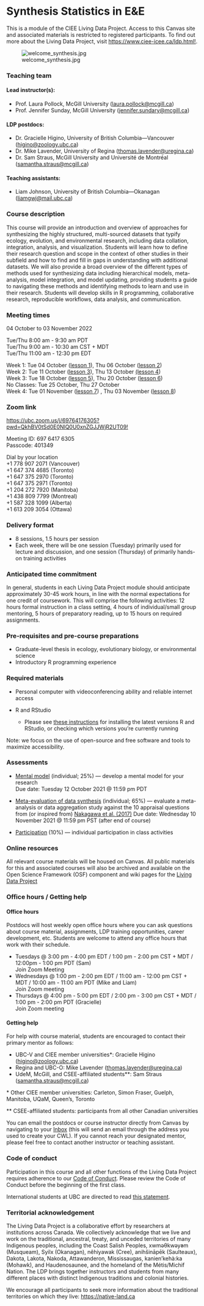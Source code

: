 # Synthesis Statistics in E&E

This is a module of the CIEE Living Data Project. Access to this Canvas site and associated materials is restricted to registered participants. To find out more about the Living Data Project, visit [https://www.ciee-icee.ca/ldp.html!](https://www.ciee-icee.ca/ldp.html).

![welcome_synthesis.jpg](https://canvas.ubc.ca/courses/97664/files/19784678/preview){alt="welcome_synthesis.jpg"}

### Teaching team

#### Lead instructor(s):

-   Prof. Laura Pollock, McGill University ([laura.pollock\@mcgill.ca](mailto:laura.pollock@mcgill.ca))
-   Prof. Jennifer Sunday, McGill University ([jennifer.sundary\@mcgill.ca](mailto:jennifer.sundary@mcgill.ca))

#### LDP postdocs:

-   Dr. Gracielle Higino, University of British Columbia---Vancouver ([higino\@zoology.ubc.ca](mailto:higino@zoology.ubc.ca))
-   Dr. Mike Lavender, University of Regina ([thomas.lavender\@uregina.ca](mailto:thomas.lavender@uregina.ca))
-   Dr. Sam Straus, McGill University and Université de Montréal ([samantha.straus\@mcgill.ca](mailto:samantha.straus@mcgill.ca))

#### Teaching assistants:

-   Liam Johnson, University of British Columbia---Okanagan ([liamgwj\@mail.ubc.ca](mailto:liamgwj@mail.ubc.ca))

### Course description

This course will provide an introduction and overview of approaches for synthesizing the highly structured, multi-sourced datasets that typify ecology, evolution, and environmental research, including data collation, integration, analysis, and visualization. Students will learn how to define their research question and scope in the context of other studies in their subfield and how to find and fill in gaps in understanding with additional datasets. We will also provide a broad overview of the different types of methods used for synthesizing data including hierarchical models, meta-analysis, model integration, and model updating, providing students a guide to navigating these methods and identifying methods to learn and use in their research. Students will develop skills in R programming, collaborative research, reproducible workflows, data analysis, and communication.

### Meeting times

04 October to 03 November 2022

Tue/Thu 8:00 am - 9:30 am PDT\
Tue/Thu 9:00 am - 10:30 am CST + MDT\
Tue/Thu 11:00 am - 12:30 pm EDT

Week 1: Tue 04 October ([lesson 1](https://canvas.ubc.ca/courses/97664/modules/605246 "Lesson 1 (Tue 05 Oct 2021): "add short description here"")), Thu 06 October ([lesson 2](https://canvas.ubc.ca/courses/97664/modules/605247 "Lesson 2 (Thu 07 Oct 2021): "add short description here""))\
Week 2: Tue 11 October ([lesson 3](https://canvas.ubc.ca/courses/97664/modules/605248 "Lesson 3 (Tue 12 Oct 2021): "add short description here"")), Thu 13 October [(lesson 4](https://canvas.ubc.ca/courses/97664/modules/605249 "Lesson 4 (Thu 14 Oct 2021): "add short description here""))\
Week 3: Tue 18 October ([lesson 5](https://canvas.ubc.ca/courses/97664/modules/605250 "Lesson 5 (Tue 26 Oct 2021): Mixed modelling approaches to data aggregation")), Thu 20 October ([lesson 6](https://canvas.ubc.ca/courses/97664/modules/605251 "Lesson 6 (Thu 28 Oct 2021): Tutorial on mixed modelling in lme4"))\
No Classes: Tue 25 October, Thu 27 October\
Week 4: Tue 01 November ([lesson 7](https://canvas.ubc.ca/courses/97664/modules/605252 "Lesson 7 (Tue 02 Nov 2021): Performing and interpreting a meta-analysis")) , Thu 03 November ([lesson 8](https://canvas.ubc.ca/courses/97664/modules/605253 "Lesson 8 (Thu 04 Nov 2021): Tutorial on meta-analysis in metafor"))

### Zoom link

[https://ubc.zoom.us/j/69764176305?pwd=QkhBV0tSd0E0NlQ0U0xnZGJJWjR2UT09!](https://ubc.zoom.us/j/69764176305?pwd=QkhBV0tSd0E0NlQ0U0xnZGJJWjR2UT09)

Meeting ID: 697 6417 6305\
Passcode: 401349

Dial by your location\
+1 778 907 2071 (Vancouver)\
+1 647 374 4685 (Toronto)\
+1 647 375 2970 (Toronto)\
+1 647 375 2971 (Toronto)\
+1 204 272 7920 (Manitoba)\
+1 438 809 7799 (Montreal)\
+1 587 328 1099 (Alberta)\
+1 613 209 3054 (Ottawa)

### Delivery format

-   8 sessions, 1.5 hours per session
-   Each week, there will be one session (Tuesday) primarily used for lecture and discussion, and one session (Thursday) of primarily hands-on training activities

### Anticipated time commitment

In general, students in each Living Data Project module should anticipate approximately 30-45 work hours, in line with the normal expectations for one credit of coursework. This will comprise the following activities: 12 hours formal instruction in a class setting, 4 hours of individual/small group mentoring, 5 hours of preparatory reading, up to 15 hours on required assignments.

### Pre-requisites and pre-course preparations

-   Graduate-level thesis in ecology, evolutionary biology, or environmental science
-   Introductory R programming experience

### Required materials

-   Personal computer with videoconferencing ability and reliable internet access

-   R and RStudio

    -   Please see [these instructions](https://canvas.ubc.ca/courses/97664/pages/instructions-for-students-r-and-rstudio "Instructions for students: R and RStudio") for installing the latest versions R and RStudio, or checking which versions you're currently running

Note: we focus on the use of open-source and free software and tools to maximize accessibility.

### Assessments

-   [Mental model](https://canvas.ubc.ca/courses/97664/assignments/1189511 "Mental model (individual assignment)") (individual; 25%) --- develop a mental model for your research\
    Due date: Tuesday 12 October 2021 \@ 11:59 pm PDT

-   [Meta-evaluation of data synthesis](https://canvas.ubc.ca/courses/97664/assignments/1189512 "Meta-evaluation of meta-analysis (individual assignment)") (individual; 65%) --- evaluate a meta-analysis or data aggregation study against the 10 appraisal questions from (or inspired from) [Nakagawa et al. (2017)](https://canvas.ubc.ca/courses/97664/files/19784705?wrap=1 "Nakagawa et al. 2017 BMC Biol.pdf") Due date: Wednesday 10 November 2021 \@ 11:59 pm PST (after end of course)

-   [Participation](https://canvas.ubc.ca/courses/97664/assignments/1189513 "Participation") (10%) --- individual participation in class activities

### Online resources

All relevant course materials will be housed on Canvas. All public materials for this and associated courses will also be archived and available on the Open Science Framework (OSF) component and wiki pages for the [Living Data Project](https://osf.io/ych3w/)

### Office hours / Getting help

#### Office hours

Postdocs will host weekly open office hours where you can ask questions about course material, assignments, LDP training opportunities, career development, etc. Students are welcome to attend any office hours that work with their schedule.

-   Tuesdays \@ 3:00 pm - 4:00 pm EDT / 1:00 pm - 2:00 pm CST + MDT / 12:00pm - 1:00 pm PDT (Sam)\
    Join Zoom Meeting
-   Wednesdays \@ 1:00 pm - 2:00 pm EDT / 11:00 am - 12:00 pm CST + MDT / 10:00 am - 11:00 am PDT (Mike and Liam)\
    Join Zoom meeting\
-   Thursdays \@ 4:00 pm - 5:00 pm EDT / 2:00 pm - 3:00 pm CST + MDT / 1:00 pm - 2:00 pm PDT (Gracielle)\
    Join Zoom meeting

#### Getting help

For help with course material, students are encouraged to contact their primary mentor as follows:

-   UBC-V and CIEE member universities\*: Gracielle Higino ([higino\@zoology.ubc.ca](mailto:higino@zoology.ubc.ca))
-   Regina and UBC-O: Mike Lavender ([thomas.lavender\@uregina.ca](mailto:thomas.lavender@uregina.ca))
-   UdeM, McGill, and CSEE-affiliated students\*\*: Sam Straus ([samantha.straus\@mcgill.ca](mailto:samantha.straus@mail.mcgill.ca))

\* Other CIEE member universities: Carleton, Simon Fraser, Guelph, Manitoba, UQaM, Queen's, Toronto

\*\* CSEE-affiliated students: participants from all other Canadian universities

You can email the postdocs or course instructor directly from Canvas by navigating to your [Inbox](https://canvas.ubc.ca/conversations#filter=type=inbox) (this will send an email through the address you used to create your CWL). If you cannot reach your designated mentor, please feel free to contact another instructor or teaching assistant.

### Code of conduct

Participation in this course and all other functions of the Living Data Project requires adherence to our [Code of Conduct](https://canvas.ubc.ca/courses/97664/pages/ldp-code-of-conduct "LDP Code of Conduct"). Please review the Code of Conduct before the beginning of the first class.

International students at UBC are directed to read [this statement](https://canvas.ubc.ca/courses/97664/pages/statement-for-review-by-international-students-at-ubc "Statement for review by international students at UBC").

### Territorial acknowledgement

The Living Data Project is a collaborative effort by researchers at institutions across Canada. We collectively acknowledge that we live and work on the traditional, ancestral, treaty, and unceded territories of many Indigenous peoples, including the Coast Salish Peoples, xwməθkwəy̓əm (Musqueam), Syilx (Okanagan), nêhiyawak (Cree), anihšināpēk (Saulteaux), Dakota, Lakota, Nakoda, Attawanderon, Mississaugas, kanien'kehà:ka (Mohawk), and Haudenosaunee, and the homeland of the Métis/Michif Nation. The LDP brings together instructors and students from many different places with distinct Indigenous traditions and colonial histories.

We encourage all participants to seek more information about the traditional territories on which they live: [https://native-land.ca](https://native-land.ca/)\
